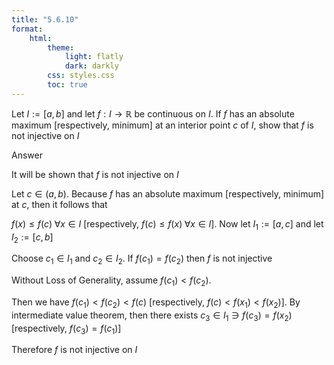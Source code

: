```yaml
---
title: "5.6.10"
format:
    html:
        theme:
            light: flatly
            dark: darkly
        css: styles.css
        toc: true
---
```


Let $I := [a,b]$ and let $f : I \to \mathbb{R}$ be continuous on $I$. If $f$ has an absolute maximum [respectively, minimum] at an interior point $c$ of $I$, show that $f$ is not injective on $I$

Answer

It will be shown that $f$ is not injective on $I$

Let $c \in (a,b)$. Because $f$ has an absolute maximum [respectively, minimum] at $c$, then it follows that 

$f(x) \leq f(c) \; \forall x \in I$ [respectively, $f(c) \leq f(x) \; \forall x \in I$]. Now let $I_1 := [a,c]$ and let $I_2 := [c,b]$

Choose $c_1 \in I_1$ and $c_2 \in I_2$. If $f(c_1) = f(c_2)$ then $f$ is not injective

Without Loss of Generality, assume $f(c_1) < f(c_2)$. 

Then we have $f(c_1) < f(c_2) < f(c)$ [respectively, $f(c) < f(x_1) < f(x_2)$]. By intermediate value theorem, then there exists $c_3 \in I_1 \ni f(c_3) = f(x_2)$ [respectively, $f(c_3) = f(c_1)$]

Therefore $f$ is not injective on $I$